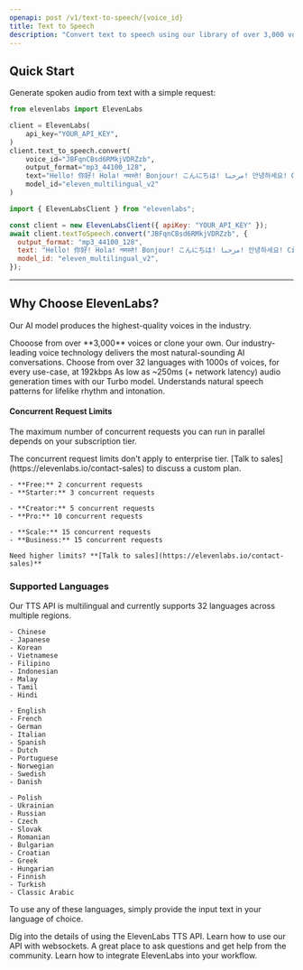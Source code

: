 ```yaml
---
openapi: post /v1/text-to-speech/{voice_id}
title: Text to Speech
description: "Convert text to speech using our library of over 3,000 voices across 32 languages."
---
```


## Quick Start

Generate spoken audio from text with a simple request:

<CodeGroup>

```python Python
from elevenlabs import ElevenLabs

client = ElevenLabs(
    api_key="YOUR_API_KEY",
)
client.text_to_speech.convert(
    voice_id="JBFqnCBsd6RMkjVDRZzb",
    output_format="mp3_44100_128",
    text="Hello! 你好! Hola! नमस्ते! Bonjour! こんにちは! مرحبا! 안녕하세요! Ciao! Cześć! Привіт! வணக்கம்!",
    model_id="eleven_multilingual_v2"
)
```

```javascript Javascript
import { ElevenLabsClient } from "elevenlabs";

const client = new ElevenLabsClient({ apiKey: "YOUR_API_KEY" });
await client.textToSpeech.convert("JBFqnCBsd6RMkjVDRZzb", {
  output_format: "mp3_44100_128",
  text: "Hello! 你好! Hola! नमस्ते! Bonjour! こんにちは! مرحبا! 안녕하세요! Ciao! Cześć! Привіт! வணக்கம்!",
  model_id: "eleven_multilingual_v2",
});
```

</CodeGroup>

---

## Why Choose ElevenLabs?

Our AI model produces the highest-quality voices in the industry.

<Card title="Premium Voice Quality" img="/api-reference/images/voices.webp">
  Chooose from over **3,000** voices or clone your own. Our industry-leading
  voice technology delivers the most natural-sounding AI conversations.
</Card>
<Card title="32 Languages" horizontal="true">
  Choose from over 32 languages with 1000s of voices, for every use-case, at
  192kbps
</Card>
<Card title="Ultra-low latency" horizontal>
  As low as ~250ms (+ network latency) audio generation times with our Turbo
  model.
</Card>
<Card title="Natural Prosody" horizontal>
  Understands natural speech patterns for lifelike rhythm and intonation.
</Card>

#### Concurrent Request Limits

The maximum number of concurrent requests you can run in parallel depends on your subscription tier.

<Note>
  The concurrent request limits don't apply to enterprise tier. [Talk to
  sales](https://elevenlabs.io/contact-sales) to discuss a custom plan.
</Note>

<CardGroup cols={2}>
  <Card title="Free & Starter" horizontal>

    - **Free:** 2 concurrent requests
    - **Starter:** 3 concurrent requests

  </Card>
  <Card title="Creator & Pro" horizontal>

    - **Creator:** 5 concurrent requests
    - **Pro:** 10 concurrent requests

  </Card>
  <Card title="Scale & Business" horizontal>

    - **Scale:** 15 concurrent requests
    - **Business:** 15 concurrent requests

  </Card>
  <Card title="Enterprise" horizontal href="https://elevenlabs.io/contact-sales">

    Need higher limits? **[Talk to sales](https://elevenlabs.io/contact-sales)**

  </Card>
</CardGroup>

### Supported Languages

Our TTS API is multilingual and currently supports 32 languages across multiple regions.

<CardGroup cols={3}>
  <Card title="Asia & Pacific" horizontal>

    - Chinese
    - Japanese
    - Korean
    - Vietnamese
    - Filipino
    - Indonesian
    - Malay
    - Tamil
    - Hindi

  </Card>
  <Card title="Europe (West)" horizontal>

    - English
    - French
    - German
    - Italian
    - Spanish
    - Dutch
    - Portuguese
    - Norwegian
    - Swedish
    - Danish

  </Card>
  <Card title="Europe (East)" horizontal>

    - Polish
    - Ukrainian
    - Russian
    - Czech
    - Slovak
    - Romanian
    - Bulgarian
    - Croatian
    - Greek
    - Hungarian
    - Finnish
    - Turkish
    - Classic Arabic

  </Card>
</CardGroup>

To use any of these languages, simply provide the input text in your language of choice.

<CardGroup cols={2}>
  <Card
    title="Streaming API"
    icon="book-open-cover"
    href="/api-reference/streaming"
  >
    Dig into the details of using the ElevenLabs TTS API.
  </Card>
  <Card title="Websockets" icon="comments" href="/api-reference/websockets">
    Learn how to use our API with websockets.
  </Card>
  <Card
    title="Join Our Discord"
    icon="discord"
    href="https://discord.gg/elevenlabs"
  >
    A great place to ask questions and get help from the community.
  </Card>
  <Card
    title="Integration Guides"
    icon="rectangle-pro"
    href="/developer-guides/how-to-use-tts-with-streaming"
  >
    Learn how to integrate ElevenLabs into your workflow.
  </Card>
</CardGroup>
